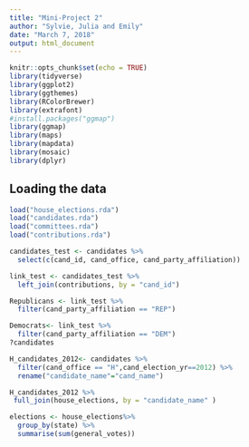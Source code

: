 ```yaml
---
title: "Mini-Project 2"
author: "Sylvie, Julia and Emily"
date: "March 7, 2018"
output: html_document
---
```

```r
knitr::opts_chunk$set(echo = TRUE)
library(tidyverse)
library(ggplot2)
library(ggthemes)
library(RColorBrewer)
library(extrafont)
#install.packages("ggmap")
library(ggmap)
library(maps)
library(mapdata)
library(mosaic)
library(dplyr)
```

## Loading the data

```r
load("house_elections.rda")
load("candidates.rda")
load("committees.rda")
load("contributions.rda")
```
 


```r
candidates_test <- candidates %>%
  select(c(cand_id, cand_office, cand_party_affiliation))

link_test <- candidates_test %>%
  left_join(contributions, by = "cand_id")

Republicans <- link_test %>%
  filter(cand_party_affiliation == "REP")

Democrats<- link_test %>%
  filter(cand_party_affiliation == "DEM")
?candidates
```


```r
H_candidates_2012<- candidates %>%
  filter(cand_office == "H",cand_election_yr==2012) %>%
  rename("candidate_name"="cand_name")
```

```r
H_candidates_2012 %>%
 full_join(house_elections, by = "candidate_name" ) 
```

```r
elections <- house_elections%>%
  group_by(state) %>%
  summarise(sum(general_votes))


```



